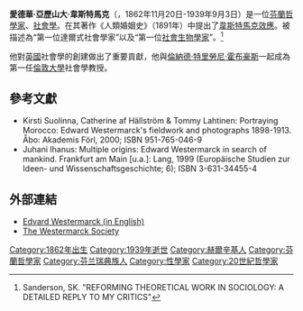 {{Infobox scientist
|name = 愛德華·韋斯特馬克
|image = Edward westermarck.jpg
|image_size =
|caption =
|birth_date = {{birth date|1862|11|20|df=yes}}
|birth_place = [[赫爾辛基|赫爾辛基]]
|death_date = {{dda|1939|9|3|1862|11|20|df=yes}}
|death_place = {{le|特纳拉|Tenala}}市镇的拉普波赫亚村（该村现今位于[[汉科|汉科]]市内）<ref name="Lagerspetz">{{cite web | url = http://filosofia.fi/node/2420 | title = WESTERMARCK, EDVARD | author = Lagerspetz, Olli | language = fi | publisher = Filosofia.f | date = 2007-09-26 | accessdate = 2020-10-04 | archive-date = 2020-10-09 | archive-url = https://web.archive.org/web/20201009120914/http://filosofia.fi/node/2420 | dead-url = no }}</ref>
|residence =
|nationality = {{FIN}}
|field = [[社會學|社會學]]
|work_institutions =
|alma_mater =
|doctoral_advisor =
|doctoral_students =
|known_for = [[韋斯特馬克效應|韋斯特馬克效應]]
|author_abbrev_bot =
|author_abbrev_zoo =
|influences =
|influenced = [[布罗尼斯拉夫·马林诺夫斯基|布罗尼斯拉夫·马林诺夫斯基]]
|prizes =
|religion =
|footnotes =
|signature =
}}

'''愛德華·亞歷山大·韋斯特馬克'''（{{lang-sv|Edvard Alexander Westermarck}}，1862年11月20日-1939年9月3日）是一位[[芬蘭|芬蘭]][[哲學家|哲學家]]、[[社會學|社會學]]。在其著作《人類婚姻史》（1891年）中提出了[[韋斯特馬克效應|韋斯特馬克效應]]。被描述為“第一位達爾式社會學家”以及“第一位[[社會生物學家|社會生物學家]]”。<ref name=sanderson>Sanderson, SK. "REFORMING THEORETICAL WORK IN SOCIOLOGY: A DETAILED REPLY TO MY CRITICS"</ref>

他對[[英國|英國]]社會學的創建做出了重要貢獻，他與[[倫納德·特里勞尼·霍布豪斯|倫納德·特里勞尼·霍布豪斯]]一起成為第一任[[倫敦大學|倫敦大學]]社會學教授。

==參考文獻==
{{reflist}}

* Kirsti Suolinna, Catherine af Hällström & Tommy Lahtinen: Portraying Morocco: Edward Westermarck's fieldwork and photographs 1898-1913. Åbo: Akademis Förl, 2000; ISBN 951-765-046-9
* Juhani Ihanus: Multiple origins: Edward Westermarck in search of mankind. Frankfurt am Main [u.a.]: Lang, 1999 (Europäische Studien zur Ideen- und Wissenschaftsgeschichte; 6); ISBN 3-631-34455-4

==外部連結==
*[https://web.archive.org/web/20131003143753/http://www.kirjasto.sci.fi/ewester.htm Edvard Westermarck (in English)]
*[http://www.westermarck.fi/?language=en The Westermarck Society] {{Wayback|url=http://www.westermarck.fi/?language=en |date=20131021222211 }}

{{Authority control}}

{{DEFAULTSORT:Westermarck, Edvard}}
[[Category:1862年出生|Category:1862年出生]]
[[Category:1939年逝世|Category:1939年逝世]]
[[Category:赫爾辛基人|Category:赫爾辛基人]]
[[Category:芬蘭哲學家|Category:芬蘭哲學家]]
[[Category:芬兰瑞典族人|Category:芬兰瑞典族人]]
[[Category:性學家|Category:性學家]]
[[Category:20世紀哲學家|Category:20世紀哲學家]]

{{Finland-bio-stub}}